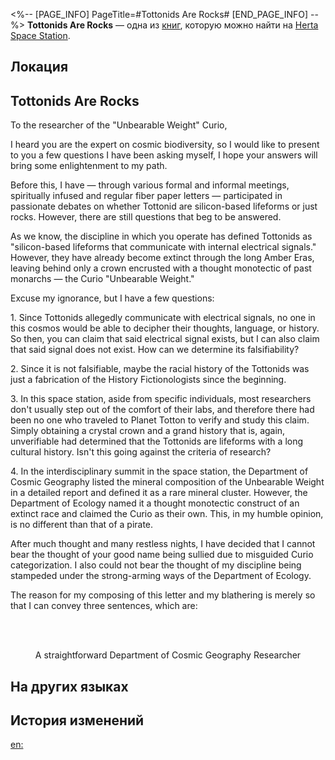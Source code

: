 <%-- [PAGE_INFO]
PageTitle=#Tottonids Are Rocks#
[END_PAGE_INFO] --%>
{{Дополнить}}
{{Книга Инфобокс
|id           = 145
|partIds      = 190296
|Название     = 
|Изображение  = Журнал с КСГ.png
|Мир          = Herta Space Station
|Томов        = 1
|Автор        = <!--нужно добавить-->
|Описание     = A sharp comment on Tottonids by an official from Department of Cosmic Geography. On the device's screen is a "You have been blocked" prompt, indicating that this message was not sent successfully.
|Том1         = {{tx}}
|Источник1    = {{tx|Отсутствует источник}}
|Персонажи    = 
|Фракции      = History Fictionologists
}}
'''Tottonids Are Rocks''' — одна из [[Книги|книг]], которую можно найти на [[Herta Space Station]].

==Локация==
{{Отметка карты|<!--название карты-->|<!--id отметки-->}}

==Tottonids Are Rocks==
To the researcher of the "Unbearable Weight" Curio,

I heard you are the expert on cosmic biodiversity, so I would like to present to you a few questions I have been asking myself, I hope your answers will bring some enlightenment to my path.

Before this, I have &mdash; through various formal and informal meetings, spiritually infused and regular fiber paper letters &mdash; participated in passionate debates on whether Tottonid are silicon-based lifeforms or just rocks. However, there are still questions that beg to be answered.

As we know, the discipline in which you operate has defined Tottonids as "silicon-based lifeforms that communicate with internal electrical signals." However, they have already become extinct through the long Amber Eras, leaving behind only a crown encrusted with a thought monotectic of past monarchs &mdash; the Curio "Unbearable Weight."

Excuse my ignorance, but I have a few questions:

1. Since Tottonids allegedly communicate with electrical signals, no one in this cosmos would be able to decipher their thoughts, language, or history. So then, you can claim that said electrical signal exists, but I can also claim that said signal does not exist. How can we determine its falsifiability?

2. Since it is not falsifiable, maybe the racial history of the Tottonids was just a fabrication of the History Fictionologists since the beginning.

3. In this space station, aside from specific individuals, most researchers don't usually step out of the comfort of their labs, and therefore there had been no one who traveled to Planet Totton to verify and study this claim. Simply obtaining a crystal crown and a grand history that is, again, unverifiable had determined that the Tottonids are lifeforms with a long cultural history. Isn't this going against the criteria of research?

4. In the interdisciplinary summit in the space station, the Department of Cosmic Geography listed the mineral composition of the Unbearable Weight in a detailed report and defined it as a rare mineral cluster. However, the Department of Ecology named it a thought monotectic construct of an extinct race and claimed the Curio as their own. This, in my humble opinion, is no different than that of a pirate.

After much thought and many restless nights, I have decided that I cannot bear the thought of your good name being sullied due to misguided Curio categorization. I also could not bear the thought of my discipline being stampeded under the strong-arming ways of the Department of Ecology.

The reason for my composing of this letter and my blathering is merely so that I can convey three sentences, which are:

<div align="center">{{Цвет|Огненный|Tottonids are f****** rocks!}}<br />
{{Цвет|Огненный|Tottonids are f****** rocks!}}<br />
{{Цвет|Огненный|Tottonids are f****** rocks!}}

A straightforward Department of Cosmic Geography Researcher</div>

==На других языках==
{{На других языках
|en   = Tottonids Are Rocks
|zhs  = 约特伍德体是石头
|zht  = 約特伍德體是石頭
|ja   = ヨートン体は石である
|ko   = 토튼족은 돌맹이
|es   = Los tottónidos son rocas
|fr   = Les Tottonides sont des pierres
|ru   = Тоттониды - это камни
|th   = Tottonid เป็นก้อนหิน
|vi   = Tottonid Là Viên Đá
|de   = Tottoniden sind Steine
|id   = Tottonid adalah Batu
|pt   = Tottonids São Pedras
}}

==История изменений==
{{История изменений|3.5}}

[[en:]]